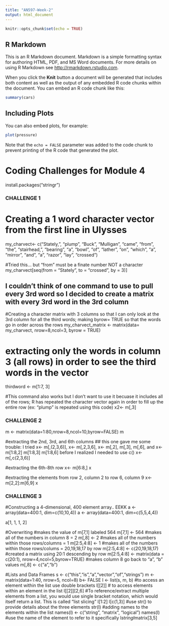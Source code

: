 ```yaml
---
title: "AN597-Week-2"
output: html_document
---
```


```r
knitr::opts_chunk$set(echo = TRUE)
```

## R Markdown

This is an R Markdown document. Markdown is a simple formatting syntax for authoring HTML, PDF, and MS Word documents. For more details on using R Markdown see <http://rmarkdown.rstudio.com>.

When you click the **Knit** button a document will be generated that includes both content as well as the output of any embedded R code chunks within the document. You can embed an R code chunk like this:

```r
summary(cars)
```

## Including Plots

You can also embed plots, for example:

```r
plot(pressure)
```

Note that the `echo = FALSE` parameter was added to the code chunk to prevent printing of the R code that generated the plot.

# Coding Challenges for Module 4
install.packages("stringr")

### CHALLENGE 1
# Creating a 1 word character vector from the first line in Ulysses
my_charvect<- c("Stately,", "plump", "Buck", "Mulligan", "came", "from", "the", "stairhead,", "bearing", "a", "bowl", "of", "lather", "on", "which", "a", "mirror", "and", "a", "razor", "lay", "crossed")

#Tried this... but "from" must be a finate number NOT a character
my_charvect[seq(from = "Stately", to = "crossed", by = 3)]

## I couldn't think of one command to use to pull every 3rd word so I decided to create a matrix with every 3rd word in the 3rd column
#Creating a character matrix with 3 columns so that I can only look at the 3rd column for all the third words; making byrow= TRUE so that the words go in order across the rows
my_charvect_matrix <- matrix(data= my_charvect, nrow=8,ncol=3, byrow = TRUE)

# extracting only the words in column 3 (all rows) in order to see the third words in the vector
thirdword <- m[1:7, 3]

#This command also works but I don't want to use it becuase it includes all of the rows; R has repeated the character vector again in order to fill up the entire row (ex: "plump" is repeated using this code)
x2<- m[,3]

### CHALLENGE 2
m <- matrix(data=1:80,nrow=8,ncol=10,byrow=FALSE)
m

#extracting the 2nd, 3rd, and 6th columns
## this one gave me some trouble: I tried x<- m[,(2,3,6)], x<- m[,2,3,6], x<- m[,2], m[,3], m[,6], and x<- m[1:8,2] m[1:8,3] m[1:8,6] before I realized I needed to use c()
x<- m[,c(2,3,6)]

#extracting the 6th-8th row
x<- m[6:8,]
x

#extracting the elements from row 2, column 2 to row 6, column 9
x<- m[2,2]:m[6,9]
x

### CHALLENGE 3
#Constructing a 4-dimensional, 400 element array.. EEKK
a <- array(data=400:1, dim=c(10,10,4))
a <- array(data=400:1, dim=c(5,5,4,4))

a[1, 1, 1, 2]

#Overwriting
#makes the value of m[7,1] labeled 564
m[7,1] <- 564
#makes all of the numbers in column 8 = 2
m[,8] <- 2
#makes all of the numbers within those rows/columns = 1
m[2:5,4:8] <- 1
#makes all of the numbers within those rows/colums = 20,19,18,17 by row
m[2:5,4:8] <- c(20,19,18,17)
#created a matrix using 20:1 descending by row
m[2:5,4:8] <- matrix(data = c(20:1), nrow=4,ncol=5,byrow=TRUE)
#makes column 8 go back to "a", "b" values 
m[,8] <- c("a","b")

#Lists and Data Frames
s <- c("this","is","a","vector","of","strings")
m <- matrix(data=1:40, nrow=5, ncol=8)
b<- FALSE
l <- list(s, m, b)
#to access an element within the list use double brackets
l[[2]]
# to access elements within an element in the list
l[[2]][2,6]
#To reference/extract multiple elements from a list, you would use single bracket notation, which would itself return a list. This is called “list slicing”
l[1:2]
l[c(1,3)]
#use str() to provide details about the three elements
str(l)
#adding names to the elements within the list
names(l) <- c("string", "matrix", "logical")
names(l)
#use the name of the element to refer to it specifically
l$string
l$matrix[3,5]
